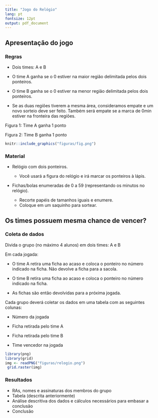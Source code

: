 ```yaml
---
title: "Jogo do Relógio"
lang: pt
fontsize: 12pt
output: pdf_document
---
```



## Apresentação do jogo


### Regras

* Dois times: A e B

* O time A ganha se o 0 estiver na maior região delimitada pelos dois ponteiros.

* O time B ganha se o 0 estiver na menor região delimitada pelos dois ponteiros.

* Se as duas regiões tiverem a mesma área, consideramos empate e um novo sorteio deve ser feito. Também será empate se a marca de 0min estiver na fronteira das regiões.

Figura 1: Time A ganha 1 ponto

Figura 2: Time B ganha 1 ponto

```r
knitr::include_graphics("figuras/fig.png")
```

### Material

* Relógio com dois ponteiros.

    * Você usará a figura do relógio e irá marcar os ponteiros à lápis.

* Fichas/bolas enumeradas de 0 a 59 (representando os minutos no relógio). 
    
    * Recorte papéis de tamanhos iguais e enumere. 
    * Coloque em um saquinho para sortear.


## Os times possuem mesma chance de vencer?


### Coleta de dados

Divida o grupo (no máximo 4 alunos) em dois times: A e B

Em cada jogada:

* O time A retira uma ficha ao acaso e coloca o ponteiro no número indicado na ficha. Não devolve a ficha para a sacola.

* O time B retira uma ficha ao acaso e coloca o ponteiro no número indicado na ficha.

* As fichas são então devolvidas para a próxima jogada.


Cada grupo deverá coletar os dados em uma tabela com as seguintes colunas:

* Número da jogada

* Ficha retirada pelo time A

* Ficha retirada pelo time B

* Time vencedor na jogada


```r
library(png)
library(grid)
img <- readPNG("figuras/relogio.png")
 grid.raster(img)
```

\pagebreak



###  Resultados

* RAs, nomes e assinaturas dos membros do grupo
* Tabela (descrita anteriormente)
* Análise descritiva dos dados e cálculos necessários para embasar a conclusão
* Conclusão





